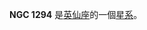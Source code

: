 {{NGCInfoBox|NGCID=NGC 1294|發現者=弗里德里希·威廉·赫歇爾|發現日期=1786年10月17日|其他編號=UGC 2694,MCG 7-7-76,ZWG 540.117|曆元=J2000.0|赤經=3時21分40秒
|赤緯=41°21'38"|星座=英仙座|星體=星系|星等=13.4|表面亮度=13.3|藍等=14.4}}

'''NGC 1294''' 是[[英仙座|英仙座]]的一個[[星系|星系]]。

{{NGCReference|1294}}
{{Catalogs|NGC=1294}}